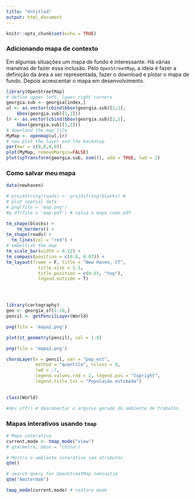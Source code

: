 ```yaml
---
title: "Untitled"
output: html_document
---
```


```r
knitr::opts_chunk$set(echo = TRUE)
```

### Adicionando mapa de contexto

Em algumas situações um mapa de fundo é interessante. Há várias maneiras de fazer essa inclusão. Pelo `OpenStreetMap`, a ideia é fazer a definição da área a ser representada, fazer o download e plotar o mapa de fundo. Depois acrescentar o mapa em desenvolvimento. 

```r
library(OpenStreetMap)
# define upper left, lower right corners 
georgia.sub <- georgia[index,]
ul <- as.vector(cbind(bbox(georgia.sub)[2,2], 
    bbox(georgia.sub)[1,1]))
lr <- as.vector(cbind(bbox(georgia.sub)[2,1], 
    bbox(georgia.sub)[1,2]))
# download the map tile
MyMap <- openmap(ul,lr)
# now plot the layer and the backdrop
par(mar = c(0,0,0,0))
plot(MyMap, removeMargin=FALSE)
plot(spTransform(georgia.sub, osm()), add = TRUE, lwd = 2)
```

### Como salvar meu mapa

```r

data(newhaven)

# proj4string(roads) <- proj4string(blocks) # 
# plot spatial data
# png(file = 'map.png')
#p df(file = 'map.pdf') # salva o mapa como pdf.

tm_shape(blocks) +
    tm_borders() +
tm_shape(roads) +
  tm_lines(col = "red") +
# embellish the map
tm_scale_bar(width = 0.22) +
tm_compass(position = c(0.8, 0.07)) +
tm_layout(frame = F, title = "New Haven, CT", 
            title.size = 1.5, 
            title.position = c(0.55, "top"), 
            legend.outside = T) 




library(cartography)
geo <- georgia_sf[1:10,]
pencil <- getPencilLayer(World) 

png(file = 'mapa2.png')

plot(st_geometry(pencil), col = 1:8)

png(file = 'mapa3.png')

choroLayer(x = pencil, var = "pop_est", 
           method = "quantile", nclass = 8,
           lwd = .7, 
           legend.values.rnd = 2, legend.pos = "topright",
           legend.title.txt = "População estimada") 
           

class(World)

#dev.off() # desconectar o arquivo gerado do ambiente de trabalho. 
```

### Mapas interativos usando `tmap`

```r
# Mapa interativo
current.mode <- tmap_mode("view")
# qtm(metro, bbox = "China")

# Mostra o ambiente interativo sem atributos
qtm()

# search query for OpenStreetMap nominatim
qtm("Amsterdam")

tmap_mode(current.mode) # restore mode
```